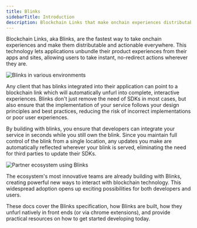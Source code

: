 ```yaml
---
title: Blinks
sidebarTitle: Introduction
description: Blockchain Links that make onchain experiences distributable and actionable everywhere
---
```


Blockchain Links, aka Blinks, are the fastest way to take onchain experiences and make them distributable and actionable everywhere. This technology lets applications unbundle their product experiences from their apps and sites, allowing users to take instant, no-redirect actions wherever they are.

<img src="https://res.cloudinary.com/dnxjhra4h/image/upload/f_auto,q_auto/dialect-docs/blinks-landing.png" alt="Blinks in various environments" />

Any client that has blinks integrated into their application can point to a blockchain link which will automatically unfurl into complete, interactive experiences. Blinks don't just remove the need of SDKs in most cases, but also ensure that the implementation of your service follows your design principles and best practices, reducing the risk of incorrect implementations or poor user experiences.

By building with blinks, you ensure that developers can integrate your service in seconds while you still own the blink. Since you maintain full control of the blink from a single location, any updates you make are automatically reflected wherever your blink is served, eliminating the need for third parties to update their SDKs.

<img src="https://res.cloudinary.com/dnxjhra4h/image/upload/f_auto,q_auto/dialect-docs/partners-ecosystem.png" alt="Partner ecosystem using Blinks" />

The ecosystem's most innovative teams are already building with Blinks, creating powerful new ways to interact with blockchain technology. This widespread adoption opens up exciting possibilities for both developers and users.

These docs cover the Blinks specification, how Blinks are built, how they unfurl natively in front ends (or via chrome extensions), and provide practical resources on how to get started developing today.